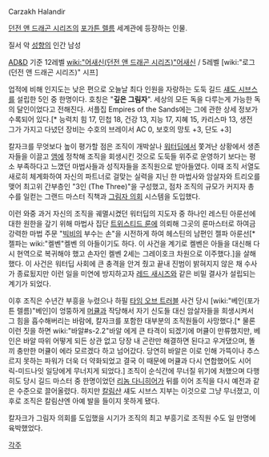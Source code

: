 Carzakh Halandir

[[던전 앤 드래곤 시리즈]]의 [[포가튼 렐름]] 세계관에 등장하는 인물. 

질서 악 [[성향]]의 인간 남성

[[AD&D]] 기준 12레벨 [[wiki:"어새신(던전 앤 드래곤 시리즈)"어새신]] / 5레벨 [wiki:"로그(던전 앤 드래곤 시리즈)" 시프]

업적에 비해 인지도는 낮은 편으로 오늘날 최다 인원을 자랑하는 도둑 길드 [[섀도 시브스]]를 설립한 5인 중 한명이다. 호칭은 "'''깊은 그림자'''". 세상의 모든 독을 다루는게 가능한 독의 달인이었다고 전해진다. 서플집 Empires of the Sands에는 그에 관한 상세 정보가 수록되어 있다.[* 능력치 힘 17, 민첩 18, 건강 13, 지능 17, 지혜 15, 카리스마 13, 생전 그가 가지고 다녔던 장비는 수호의 브레이서 AC 0, 보호의 망토 +3, 단도 +3] 

칼자크를 무엇보다 높이 평가할 점은 조직이 개박살나 [[워터딥]]에서 쫓겨난 상황에서 생존자들을 이끌고 [[앰]]에 정착해 조직을 회생시킨 것으로 도둑들 위주로 운영하기 보다는 평소 부족하다고 느꼈던 마법사들과 성직자들을 조직원으로 받아들였다. 이때 조직 서열도 새로히 체계화하여 자신의 파트너로 걸맞는 실력을 지닌 한 마법사와 암살자와 트리오를 맺어 최고위 간부층인 "3인 (The Three)"을 구성했고, 점차 조직의 규모가 커지자 총수를 일컫는 그랜드 마스터 직책과 [[그림자 의회]] 시스템을 도입했다.

이런 와중 과거 자신의 조직을 궤멸시켰던 워터딥의 지도자 중 하나인 레스틴 아룬선에 대한 원한을 갚기 위해 마법사 집단 [[트위스티드 룬]]에 의뢰해 그곳의 룬마스터로 하여금 강력한 마법 주문 "[[빅비]]의 부수는 손"을 시전하게 하여 헤스틴의 남편인 젤파 아룬선[* 젤파는 wiki:"켈벤"켈벤 의 아들이기도 하다. 이 사건을 계기로 켈벤은 아들을 대신해 다시 현역으로 복귀해야 했고 손자인 켈벤 2세는 그레이호크 차원으로 이주했다.]을 살해했다. 이 사건은 워터딥 사회에 큰 충격을 안겨 줬고 끝내 진범이 밝혀지지 않은 채 수사가 종료됬지만 이런 일을 미연에 방지하고자 [[레드 새시즈]]와 같은 비밀 결사가 설립되는 계기가 되었다. 

이후 조직은 수년간 부흥을 누렸으나 하필 [[타임 오브 트러블]] 사건 당시 [wiki:"베인(포가튼 렐름)"베인]이 엉뚱하게 [[머큘]]과 작당해서 자기 신도들 대신 암살자들을 희생시켜서 그 힘을 흡수해버리는 바람에, 칼자크를 포함한 대부분의 조직원들이 사망했다.[* 물론 이런 짓을 하면 wiki:"바알#s-2.2"바알 에게 큰 타격이 되겠기에 머큘이 만류했지만, 베인은 바알 따위 어떻게 되든 상관 없고 당장 내 곤란만 해결하면 된다고 우겨댔으며, 똘끼 충만한 머큘이 에라 모르겠다 하고 넘어갔다. 당연히 바알은 이로 인해 가뜩이나 추스르지 못하는 파워가 더욱 더 약화되었고 결국 이 때문에 머큘과 다시 연합했어도 시어릭-미드나잇 일당에게 무너지게 되었다.] 조직이 순식간에 무너질 위기에 처했으며 다행히도 당시 길드 마스터 중 한명이었던 [[리놈 다니히어]]가 뒤를 이어 조직을 다시 예전과 같은 수준으로 끌어올렸다. 하지만 [[칼림샨]] 섀도 시브스 지부는 이것으로 그냥 무너졌고, 이후로 조직은 칼림샨엔 아예 발을 들이지 못하게 됐다. 

칼자크가 그림자 의회를 도입했을 시기가 조직의 최고 부흥기로 조직원 수도 일 만명에 육박했었다.

[[각주]]

